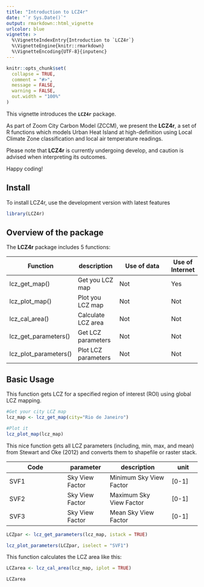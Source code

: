 ```yaml
---
title: "Introduction to LCZ4r"
date: "`r Sys.Date()`"
output: rmarkdown::html_vignette
urlcolor: blue
vignette: >
  %\VignetteIndexEntry{Introduction to `LCZ4r`}
  %\VignetteEngine{knitr::rmarkdown}
  %\VignetteEncoding{UTF-8}{inputenc}
---
```


```r
knitr::opts_chunk$set(
  collapse = TRUE,
  comment = "#>",
  message = FALSE,
  warning = FALSE,
  out.width = "100%"
)

```

This vignette introduces the **`LCZ4r`** package.

As part of Zoom City Carbon Model (ZCCM), we present the **LCZ4r**, a set of R functions which models Urban Heat Island at high-definition using Local Climate Zone classification and local air temperature readings. 

Please note that **LCZ4r** is currently undergoing develop, and caution is advised when interpreting its outcomes. 

Happy coding!

## Install 

To install LCZ4r, use the development version with latest features

```r

library(LCZ4r)

```


## Overview of the package

The **LCZ4r** package includes 5 functions:

|    Function	   |    description   |     Use of data   | Use of Internet |
|------------------|-------------|-------------------|---------|
| lcz_get_map()       | Get you LCZ map        | Not    | Yes  |
| lcz_plot_map()	     |  Plot you LCZ map      | Not     | Not |
| lcz_cal_area()	     | Calculate LCZ area      | Not    | Not |
| lcz_get_parameters()	   | Get LCZ parameters    | Not    | Not |
| lcz_plot_parameters()	   | Plot LCZ parameters   | Not    | Not |


## Basic Usage

This function gets LCZ for a specified region of interest (ROI) using global LCZ mapping.

```r

#Get your city LCZ map
lcz_map <- lcz_get_map(city="Rio de Janeiro")

#Plot it
lcz_plot_map(lcz_map)

```


This nice function gets all LCZ parameters (including, min, max, and mean) from Stewart and Oke (2012) and converts them to shapefile or raster stack.


|    Code	   |    parameter   |     description   | unit |
|------------------|-------------|-------------------|---------|
| SVF1	       | Sky View Factor        | Minimum Sky View Factor |[0-1] |
| SVF2     | Sky View Factor      | Maximum Sky View Factor |[0-1] |
| SVF3	     | Sky View Factor      | Mean Sky View Factor |[0-1] |

```r

LCZpar <- lcz_get_parameters(lcz_map, istack = TRUE)

lcz_plot_parameters(LCZpar, iselect = "SVF1")
```


This function calculates the LCZ area like this:

```r

LCZarea <- lcz_cal_area(lcz_map, iplot = TRUE)

LCZarea

```







